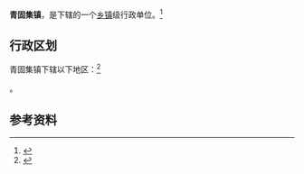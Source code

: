 {{中国乡级行政区|37/17/21/103/000}}

'''青固集镇'''，是{{PRC admin/fullname|37/17/21/103/000|3}}下辖的一个[[乡镇|乡镇]]级行政单位。<ref>{{PRC admin/ref sgc|{{PRC admin/parent|37/17/21/103/000}}}}</ref>

== 行政区划 ==

青固集镇下辖以下地区：<ref>{{PRC admin/ref sgc|37/17/21/103/000}}</ref>

{{PRC admin/children|37/17/21/103/000}}。

== 参考资料 ==

{{reflist}}

{{行政区划小作品}}
{{PRC admin/navcat|37/17/21/103/000}}